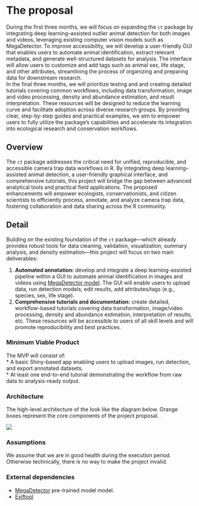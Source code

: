 # The proposal
During the first three months, we will focus on expanding the `ct` package by integrating deep learning–assisted outlier animal detection for both images and videos, leveraging existing computer vision models such as MegaDetector. To improve accessibility, we will develop a user-friendly GUI that enables users to automate animal identification, extract relevant metadata, and generate well-structured datasets for analysis. The interface will allow users to customize and add tags such as animal sex, life stage, and other attributes, streamlining the process of organizing and preparing data for downstream research.  
In the final three months, we will prioritize testing and and creating detailed tutorials covering common workflows, including data transformation, image and video processing, density and abundance estimation, and result interpretation. These resources will be designed to reduce the learning curve and facilitate adoption across diverse research groups. By providing clear, step-by-step guides and practical examples, we aim to empower users to fully utilize the package’s capabilities and accelerate its integration into ecological research and conservation workflows.

## Overview
The `ct` package addresses the critical need for unified, reproducible, and accessible camera trap data workflows in R. By integrating deep learning–assisted animal detection, a user-friendly graphical interface, and comprehensive tutorials, this project will bridge the gap between advanced analytical tools and practical field applications. The proposed enhancements will empower ecologists, conservationists, and citizen scientists to efficiently process, annotate, and analyze camera trap data, fostering collaboration and data sharing across the R community.

## Detail
Building on the existing foundation of the `ct` package—which already provides robust tools for data cleaning, validation, visualization, summary analysis, and density estimation—this project will focus on two main deliverables:

1. **Automated annotation:** develop and integrate a deep learning-assisted pipeline within a GUI to automate animal identification in images and videos using [MegaDetector model](https://microsoft.github.io/CameraTraps/model_zoo/megadetector/). The GUI will enable users to upload data, run detection models, edit results, add attributes/tags (e.g., species, sex, life stage).
3. **Comprehensive tutorials and documentation:** create detailed, workflow-based tutorials covering data transformation, image/video processing, density and abundance estimation, interpretation of results, etc. These resources will be accessible to users of all skill levels and will promote reproducibility and best practices.

### Minimum Viable Product

The MVP will consist of:  
*  A basic Shiny-based app enabling users to upload images, run detection, and export annotated datasets.  
*  At least one end-to-end tutorial demonstrating the workflow from raw data to analysis-ready output.


### Architecture
The high-level architecture of the look like the diagram below. 
Orange boxes represent the core components of the project proposal.


[![](./ct_R_package.png){fig-alt="ct R package high-level architecture"}](https://stangandaho.github.io/ct/reference/index.html)

### Assumptions
We assume that we are in good health during the execution period. Otherwise technically, there is no way to make the project invalid.

### External dependencies
- [MegaDetector](https://microsoft.github.io/CameraTraps/model_zoo/megadetector/) pre-trained model model.
- [Exiftool](https://exiftool.org/)
